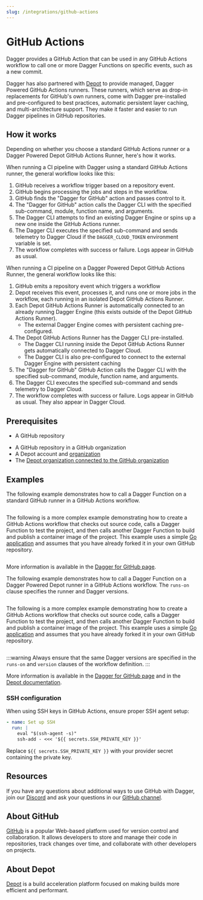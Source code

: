 ```yaml
---
slug: /integrations/github-actions
---
```



# GitHub Actions

Dagger provides a GitHub Action that can be used in any GitHub Actions workflow to call one or more Dagger Functions on specific events, such as a new commit.

Dagger has also partnered with [Depot](https://depot.dev/) to provide managed, Dagger Powered GitHub Actions runners. These runners, which serve as drop-in replacements for GitHub's own runners, come with Dagger pre-installed and pre-configured to best practices, automatic persistent layer caching, and multi-architecture support. They make it faster and easier to run Dagger pipelines in GitHub repositories.

## How it works

Depending on whether you choose a standard GitHub Actions runner or a Dagger Powered Depot GitHub Actions Runner, here's how it works.

<Tabs groupId="runner">
<TabItem value="GitHub">

When running a CI pipeline with Dagger using a standard GitHub Actions runner, the general workflow looks like this:

1. GitHub receives a workflow trigger based on a repository event.
1. GitHub begins processing the jobs and steps in the workflow.
1. GitHub finds the "Dagger for GitHub" action and passes control to it.
1. The "Dagger for GitHub" action calls the Dagger CLI with the specified sub-command, module, function name, and arguments.
1. The Dagger CLI attempts to find an existing Dagger Engine or spins up a new one inside the GitHub Actions runner.
1. The Dagger CLI executes the specified sub-command and sends telemetry to Dagger Cloud if the `DAGGER_CLOUD_TOKEN` environment variable is set.
1. The workflow completes with success or failure. Logs appear in GitHub as usual.

</TabItem>
<TabItem value="Depot">

When running a CI pipeline on a Dagger Powered Depot GitHub Actions Runner, the general workflow looks like this:

1. GitHub emits a repository event which triggers a workflow
1. Depot receives this event, processes it, and runs one or more jobs in the workflow, each running in an isolated Depot GitHub Actions Runner.
1. Each Depot GitHub Actions Runner is automatically connected to an already running Dagger Engine (this exists outside of the Depot GitHub Actions Runner).
    * The external Dagger Engine comes with persistent caching pre-configured.
1. The Depot GitHub Actions Runner has the Dagger CLI pre-installed.
    * The Dagger CLI running inside the Depot GitHub Actions Runner gets automatically connected to Dagger Cloud.
    * The Dagger CLI is also pre-configured to connect to the external Dagger Engine with persistent caching
1. The "Dagger for GitHub" GitHub Action calls the Dagger CLI with the specified sub-command, module, function name, and arguments.
1. The Dagger CLI executes the specified sub-command and sends telemetry to Dagger Cloud.
1. The workflow completes with success or failure. Logs appear in GitHub as usual. They also appear in Dagger Cloud.

</TabItem>
</Tabs>

## Prerequisites

<Tabs groupId="runner">
<TabItem value="GitHub">

- A GitHub repository

</TabItem>
<TabItem value="Depot">

- A GitHub repository in a GitHub organization
- A Depot account and [organization](https://depot.dev/docs/github-actions/quickstart#create-an-organization)
- The [Depot organization connected to the GitHub organization](https://depot.dev/docs/github-actions/quickstart#connect-to-github)

</TabItem>
</Tabs>

## Examples

<Tabs groupId="runner">
<TabItem value="GitHub">

The following example demonstrates how to call a Dagger Function on a standard GitHub runner in a GitHub Actions workflow.

```yaml title=".github/workflows/dagger.yml" file=./snippets/github-hello.yml
```

The following is a more complex example demonstrating how to create a GitHub Actions workflow that checks out source code, calls a Dagger Function to test the project, and then calls another Dagger Function to build and publish a container image of the project. This example uses a simple [Go application](https://github.com/kpenfound/greetings-api) and assumes that you have already forked it in your own GitHub repository.

```yaml title=".github/workflows/dagger.yml" file=./snippets/github-test-build.yml
```

More information is available in the [Dagger for GitHub page](https://github.com/marketplace/actions/dagger-for-github).

</TabItem>
<TabItem value="Depot">

The following example demonstrates how to call a Dagger Function on a Dagger Powered Depot runner in a GitHub Actions workflow. The `runs-on` clause specifies the runner and Dagger versions.

```yaml title=".github/workflows/dagger.yml" file=./snippets/depot-hello.yml template
```

The following is a more complex example demonstrating how to create a GitHub Actions workflow that checks out source code, calls a Dagger Function to test the project, and then calls another Dagger Function to build and publish a container image of the project. This example uses a simple [Go application](https://github.com/kpenfound/greetings-api) and assumes that you have already forked it in your own GitHub repository.

```yaml title=".github/workflows/dagger.yml" file=./snippets/depot-test-build.yml template
```

:::warning
Always ensure that the same Dagger versions are specified in the `runs-on` and `version` clauses of the workflow definition.
:::

More information is available in the [Dagger for GitHub page](https://github.com/marketplace/actions/dagger-for-github) and in the [Depot documentation](https://depot.dev/docs/).

</TabItem>
</Tabs>

### SSH configuration

When using SSH keys in GitHub Actions, ensure proper SSH agent setup:

```yaml
- name: Set up SSH
  run: |
    eval "$(ssh-agent -s)"
    ssh-add - <<< '${{ secrets.SSH_PRIVATE_KEY }}'
```

Replace `${{ secrets.SSH_PRIVATE_KEY }}` with your provider secret containing the private key.

## Resources

If you have any questions about additional ways to use GitHub with Dagger, join our [Discord](https://discord.gg/dagger-io) and ask your questions in our [GitHub channel](https://discord.com/channels/707636530424053791/1117139064274034809).

## About GitHub

[GitHub](https://github.com/) is a popular Web-based platform used for version control and collaboration. It allows developers to store and manage their code in repositories, track changes over time, and collaborate with other developers on projects.

## About Depot

[Depot](https://depot.dev/) is a build acceleration platform focused on making builds more efficient and performant.
